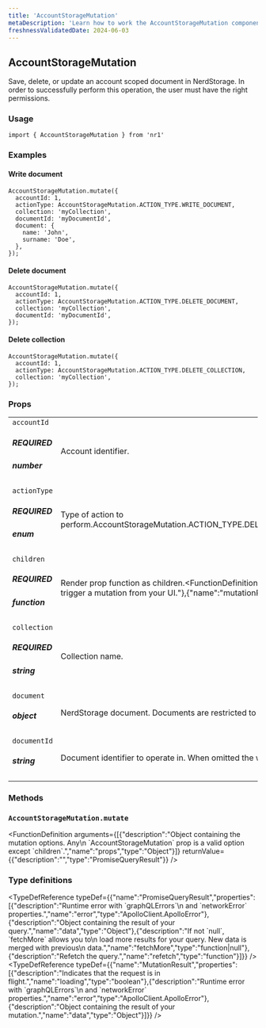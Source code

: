 ```yaml
---
title: 'AccountStorageMutation'
metaDescription: 'Learn how to work the AccountStorageMutation component'
freshnessValidatedDate: 2024-06-03
---
```

## AccountStorageMutation

Save, delete, or update an account scoped document in NerdStorage. In order to successfully perform this operation, the user must have the right permissions.

### Usage

```
import { AccountStorageMutation } from 'nr1'
```



### Examples

#### Write document

```
AccountStorageMutation.mutate({
  accountId: 1,
  actionType: AccountStorageMutation.ACTION_TYPE.WRITE_DOCUMENT,
  collection: 'myCollection',
  documentId: 'myDocumentId',
  document: {
    name: 'John',
    surname: 'Doe',
  },
});
```



#### Delete document

```
AccountStorageMutation.mutate({
  accountId: 1,
  actionType: AccountStorageMutation.ACTION_TYPE.DELETE_DOCUMENT,
  collection: 'myCollection',
  documentId: 'myDocumentId',
});
```



#### Delete collection

```
AccountStorageMutation.mutate({
  accountId: 1,
  actionType: AccountStorageMutation.ACTION_TYPE.DELETE_COLLECTION,
  collection: 'myCollection',
});
```



### Props

|                                        |                                                                                                                                                                                                                                                                                                                                                                |
| -------------------------------------- | -------------------------------------------------------------------------------------------------------------------------------------------------------------------------------------------------------------------------------------------------------------------------------------------------------------------------------------------------------------- |
| `accountId` <h5>REQUIRED</h5> <h5>number</h5>  | Account identifier.                                                                                                                                                                                                                                                                                                                                            |
| `actionType` <h5>REQUIRED</h5><h5>enum</h5>   | Type of action to perform.<OptionReference>AccountStorageMutation.ACTION_TYPE.DELETE_COLLECTIONAccountStorageMutation.ACTION_TYPE.DELETE_DOCUMENTAccountStorageMutation.ACTION_TYPE.WRITE_DOCUMENT>                                                                                                                                |
| `children` <h5>REQUIRED</h5><h5>function</h5> | Render prop function as children.<FunctionDefinition returnValue={[{"type":"React.ReactNode","description":""}]} arguments={[{"name":"mutate","type":"function","description":"Function to trigger a mutation from your UI."},{"name":"mutationResult","type":"MutationResult","description":"Results of the\\n mutation."}]} /> |
| `collection` <h5>REQUIRED</h5><h5>string</h5> | Collection name.                                                                                                                                                                                                                                                                                                                                               |
| `document` <h5>object</h5>                 | NerdStorage document. Documents are restricted to 64 kB in size when JSON-stringified.                                                                                                                                                                                                                                                                         |
| `documentId` <h5>string</h5>               | Document identifier to operate in. When omitted the whole collection is returned.                                                                                                                                                                                                                                                                              |

### Methods

### `AccountStorageMutation.mutate`

<FunctionDefinition arguments={[{"description":"Object containing the mutation options. Any\\n \`AccountStorageMutation\` prop is a valid option except \`children\`.","name":"props","type":"Object"}]} returnValue={{"description":"","type":"PromiseQueryResult"}} />

### Type definitions

<TypeDefReference typeDef={{"name":"PromiseQueryResult","properties":\[{"description":"Runtime error with \`graphQLErrors\`\\n and \`networkError\` properties.","name":"error","type":"ApolloClient.ApolloError"},{"description":"Object containing the result of your query.","name":"data","type":"Object"},{"description":"If not \`null\`, \`fetchMore\` allows you to\\n load more results for your query. New data is merged with previous\\n data.","name":"fetchMore","type":"function|null"},{"description":"Refetch the query.","name":"refetch","type":"function"}]}} /><TypeDefReference typeDef={{"name":"MutationResult","properties":\[{"description":"Indicates that the request is in flight.","name":"loading","type":"boolean"},{"description":"Runtime error with \`graphQLErrors\`\\n and \`networkError\` properties.","name":"error","type":"ApolloClient.ApolloError"},{"description":"Object containing the result of your mutation.","name":"data","type":"Object"}]}} />